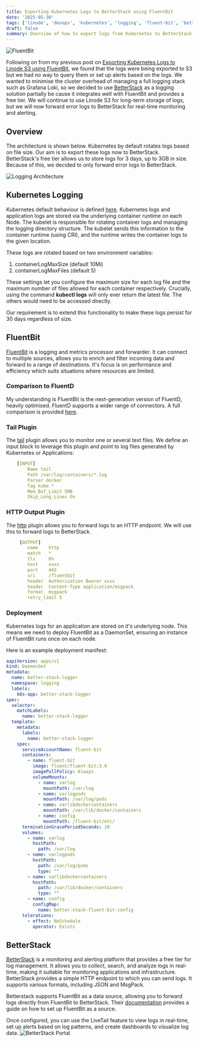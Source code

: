 ```yaml
---
title: Exporting Kubernetes Logs to BetterStack using FluentBit
date: '2025-05-30'
tags: ['linode', 'devops', 'kubernetes', 'logging', 'fluent-bit', 'betterstack']
draft: false
summary: Overview of how to export logs from Kubernetes to BetterStack using FluentBit.
---
```


![FluentBit](/static/images/logging_better.jpg)

Following on from my previous post on [Exporting Kubernetes Logs to Linode S3 using FluentBit](https://www.linode.com/blog/exporting-kubernetes-logs-to-linode-s3-using-fluentbit/),
we found that the logs were being exported to S3 but we had no way to query them or 
set up alerts based on the logs.
We wanted to minimise the cluster overhead of managing a full logging stack such as Grafana Loki,
so we decided to use [BetterStack](https://betterstack.com/) as a logging solution partially be
cause it integrates well with FluentBit and provides a free tier. We will 
continue to use Linode S3 for long-term storage of logs, but we will now forward error logs to BetterStack for real-time monitoring and alerting.


## Overview

The architecture is shown below. Kubernetes by default rotates logs based on file size. 
Our aim is to export these logs now to BetterStack. BetterStack's free tier allows us to store logs for 3 days,
up to 3GB in size. Because of this, we decided to only forward error logs to BetterStack.

![Logging Architecture](/static/images/logging_architecture_better.png)

## Kubernetes Logging

Kubernetes default behaviour is defined [here](https://kubernetes.io/docs/concepts/cluster-administration/logging/). 
Kubernetes logs and application logs are stored via the underlying container runtime on each Node.
The kubelet is responsible for rotating container logs and managing the logging directory structure.
The kubelet sends this information to the container runtime (using CRI), 
and the runtime writes the container logs to the given location.

These logs are rotated based on two environment variables: 

1. containerLogMaxSize (default 10Mi) 
2. containerLogMaxFiles (default 5)

These settings let you configure the maximum size for each log file and the maximum number of files allowed for each container respectively.
Crucially, using the command **kubectl logs** will only ever return the latest file. The others would need to be accessed directly.

Our requirement is to extend this functionality to make these logs persist for 30 days regardless of size. 

## FluentBit

[FluentBit](https://fluentbit.io/) is a logging and metrics processor and forwarder. It can connect 
to multiple sources, allows you to enrich and filter incoming data and forward to 
a range of destinations. It's focus is on performance and efficiency which 
suits situations where resources are limited. 

### Comparison to FluentD

My understanding is FluentBit is the next-generation version of FluentD, heavily optimised. FluentD 
supports a wider range of connectors. A full comparison is provided [here](https://docs.fluentbit.io/manual/about/fluentd-and-fluent-bit).

### Tail Plugin

The [tail](https://docs.fluentbit.io/manual/pipeline/inputs/tail) plugin allows you to monitor one or several text files.
We define an input block to leverage this plugin and point to log files generated by Kubernetes or Applications:

```yml:fluentbit.yaml
    [INPUT]
        Name tail
        Path /var/log/containers/*.log
        Parser docker
        Tag kube.*
        Mem_Buf_Limit 5MB
        Skip_Long_Lines On
```
### HTTP Output Plugin

The [http](https://docs.fluentbit.io/manual/pipeline/outputs/http) plugin allows you to forward 
logs to an HTTP endpoint. We will use this to forward logs to BetterStack.

```yml:fluentbit.yaml
     [OUTPUT]
        name    http
        match   *
        tls     On
        host    xxxx
        port    443
        uri     /fluentbit
        header  Authorization Bearer xxxx
        header  Content-Type application/msgpack
        format  msgpack
        retry_limit 5
```
### Deployment

Kubernetes logs for an application are stored on it's underlying node. This means we need to 
deploy FluentBit as a DaemonSet, ensuring an instance of FluentBit runs once on each node.

Here is an example deployment manifest: 

```yaml:deployment.yaml
aapiVersion: apps/v1
kind: DaemonSet
metadata:
  name: better-stack-logger
  namespace: logging
  labels:
    k8s-app: better-stack-logger
spec:
  selector:
    matchLabels:
      name: better-stack-logger
  template:
    metadata:
      labels:
        name: better-stack-logger
    spec:
      serviceAccountName: fluent-bit
      containers:
        - name: fluent-bit
          image: fluent/fluent-bit:3.0
          imagePullPolicy: Always
          volumeMounts:
            - name: varlog
              mountPath: /var/log
            - name: varlogpods
              mountPath: /var/log/pods
            - name: varlibdockercontainers
              mountPath: /var/lib/docker/containers
            - name: config
              mountPath: /fluent-bit/etc/
      terminationGracePeriodSeconds: 10
      volumes:
        - name: varlog
          hostPath:
            path: /var/log
        - name: varlogpods
          hostPath:
            path: /var/log/pods
            type: ""
        - name: varlibdockercontainers
          hostPath:
            path: /var/lib/docker/containers
            type: ""
        - name: config
          configMap:
            name: better-stack-fluent-bit-config
      tolerations:
        - effect: NoSchedule
          operator: Exists

```

## BetterStack
[BetterStack](https://betterstack.com/) is a monitoring and alerting platform that provides a free tier for
log management. It allows you to collect, search, and analyze logs in real-time, making it suitable for monitoring applications and infrastructure.
BetterStack provides a simple HTTP endpoint to which you can send logs. It supports various formats, including JSON and MsgPack.

Betterstack supports FluentBit as a data source, allowing you to forward logs directly from FluentBit to BetterStack.
Their [documentation](https://betterstack.com/community/guides/logging/fluent-bit-explained/) provides a guide on how to set up FluentBit as a source.

Once configured, you can use the LiveTail feature to view logs in real-time, set up alerts based on log patterns, and create dashboards to visualize log data.
![BetterStack Portal](/static/images/betterstack.png)